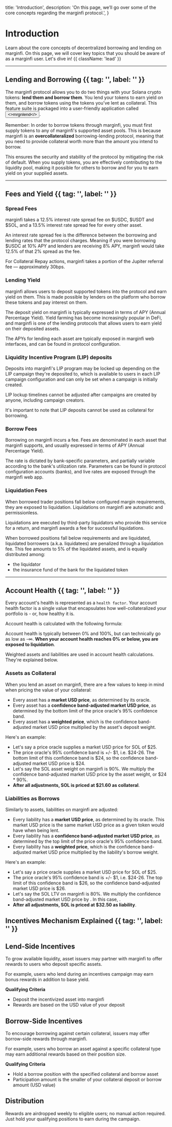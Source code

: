

  title: 'Introduction',
  description:
    'On this page, we’ll go over some of the core concepts regarding the marginfi protocol.',
}

# Introduction

Learn about the core concepts of decentralized borrowing and lending on marginfi. On this page, we will cover key topics that you should be aware of as a marginfi user. Let's dive in! {{ className: 'lead' }}

---

## Lending and Borrowing {{ tag: '', label: '' }}

The marginfi protocol allows you to do two things with your Solana crypto tokens: **lend them and borrow them**. You lend your tokens to earn yield on them, and borrow tokens using the tokens you've lent as collateral. This feature suite is packaged into a user-friendly application called <Button href="https://app.marginfi.com/" variant="text"><>mrgnlend</></Button>.

Remember: In order to borrow tokens through marginfi, you must first supply tokens to any of marginfi's supported asset pools. This is because marginfi is an **overcollateralized** borrowing-lending protocol, meaning that you need to provide collateral worth more than the amount you intend to borrow.

This ensures the security and stability of the protocol by mitigating the risk of default. When you supply tokens, you are effectively contributing to the liquidity pool, making it possible for others to borrow and for you to earn yield on your supplied assets.

---

## Fees and Yield {{ tag: '', label: '' }}

### Spread Fees

marginfi takes a 12.5% interest rate spread fee on $USDC, $USDT and $SOL, and a 13.5% interest rate spread fee for every other asset.

An interest rate spread fee is the difference between the borrowing and lending rates that the protocol charges. Meaning if you were borrowing $USDC at 10% APY and lenders are receiving 8% APY, marginfi would take 12.5% of that 2% spread as the fee.

For Collateral Repay actions, marginfi takes a portion of the Jupiter referral fee — approximately 30bps.

### Lending Yield

marginfi allows users to deposit supported tokens into the protocol and earn yield on them. This is made possible by lenders on the platform who borrow these tokens and pay interest on them.

The deposit yield on marginfi is typically expressed in terms of APY (Annual Percentage Yield). Yield farming has become increasingly popular in DeFi, and marginfi is one of the lending protocols that allows users to earn yield on their deposited assets.

The APYs for lending each asset are typically exposed in marginfi web interfaces, and can be found in protocol configuration.

### Liquidity Incentive Program (LIP) deposits

Deposits into marginfi's LIP program may be locked up depending on the LIP campaign they're deposited to, which is available to users in each LIP campaign configuration and can only be set when a campaign is initially created.

LIP lockup timelines cannot be adjusted after campaigns are created by anyone, including campaign creators.

It's important to note that LIP deposits cannot be used as collateral for borrowing.

### Borrow Fees

Borrowing on marginfi incurs a fee. Fees are denominated in each asset that marginfi supports, and usually expressed in terms of APY (Annual Percentage Yield).

The rate is dictated by bank-specific parameters, and partially variable according to the bank's utilization rate. Parameters can be found in protocol configuration accounts (banks), and live rates are exposed through the marginfi web app.

### Liquidation Fees

When borrowed trader positions fall below configured margin requirements, they are exposed to liquidation. Liquidations on marginfi are automatic and permissionless.

Liquidations are executed by third-party liquidators who provide this service for a return, and marginfi awards a fee for successful liquidations.

When borrowed positions fall below requirements and are liquidated, liquidated borrowers (a.k.a. liquidatees) are penalized through a liquidation fee. This fee amounts to 5% of the liquidated assets, and is equally distributed among:
  * the liquidator
  * the insurance fund of the bank for the liquidated token 

---

## Account Health {{ tag: '', label: '' }}

Every account's health is represented as a `health factor`. Your account health factor is a single value that encapsulates how well-collateralized your portfolio is - or, how healthy it is.

Account health is calculated with the following formula:

<ImageComponent
  src={AssetsAndLiabilities}
  width={700}
  height={700}
  alt="Assets And Liabilities"
/>

Account health is typically between 0% and 100%, but can technically go as low as -∞. **When your account health reaches 0% or below, you are exposed to liquidation**.

<Note>
  Weighted assets and liabilities are used in account health calculations.
  They're explained below.
</Note>

### Assets as Collateral

When you lend an asset on marginfi, there are a few values to keep in mind when pricing the value of your collateral:

- Every asset has a **market USD price**, as determined by its oracle.
- Every asset has a **confidence band-adjusted market USD price**, as determined by the bottom limit of the price oracle's 95% confidence band.
- Every asset has a **weighted price**, which is the confidence band-adjusted market USD price multiplied by the asset's deposit weight.

Here's an example:

- Let's say a price oracle supplies a market USD price for SOL of $25.
- The price oracle's 95% confidence band is +/- $1, i.e. $24-26. The bottom limit of this confidence band is $24, so the confidence band-adjusted market USD price is $24.
- Let's say the SOL asset weight on marginfi is 90%. We multiply the confidence band-adjusted market USD price by the asset weight, or $24 \* 90%.
- **After all adjustments, SOL is priced at $21.60 as collateral**.

### Liabilities as Borrows

Similarly to assets, liabilities on marginfi are adjusted:

- Every liability has a **market USD price**, as determined by its oracle. This market USD price is the same market USD price as a given token would have when being lent.
- Every liability has a **confidence band-adjusted market USD price**, as determined by the top limit of the price oracle's 95% confidence band.
- Every liability has a **weighted price**, which is the confidence band-adjusted market USD price multiplied by the liability's borrow weight.

Here's an example:

- Let's say a price oracle supplies a market USD price for SOL of $25.
- The price oracle's 95% confidence band is +/- $1, i.e. $24-26. The top limit of this confidence band is $26, so the confidence band-adjusted market USD price is $26.
- Let's say the SOL LTV on marginfi is 80%. We multiply the confidence band-adjusted market USD price by <Math>1/LTV</Math>. In this case, <Math>1/0.80 = 1.25</Math>.
- **After all adjustments, SOL is priced at $32.50 as liability**.

## Incentives Mechanism Explained {{ tag: '', label: '' }}

## Lend-Side Incentives
To grow available liquidity, asset issuers may partner with marginfi to offer rewards to users who deposit specific assets.

<Note>For example, users who lend during an incentives campaign may earn bonus rewards in addition to base yield.</Note>

**Qualifying Criteria**
* Deposit the incentivized asset into marginfi
* Rewards are based on the USD value of your deposit

## Borrow-Side Incentives
To encourage borrowing against certain collateral, issuers may offer borrow-side rewards through marginfi.

<Note>For example, users who borrow an asset against a specific collateral type may earn additional rewards based on their position size.</Note>

**Qualifying Criteria**
* Hold a borrow position with the specified collateral and borrow asset
* Participation amount is the smaller of your collateral deposit or borrow amount (USD value)

## Distribution
Rewards are airdropped weekly to eligible users; no manual action required. Just hold your qualifying positions to earn during the campaign.